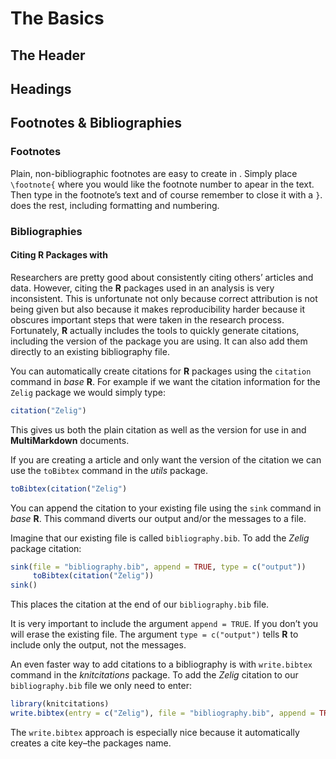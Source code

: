<!---
 Chapter Chapter 11 For Reproducible Research in R and RStudio
 Christopher Gandrud
 Created 28/06/2012 05:48:16 pm KST
 Updated 
--->

\chapter{Chapter 11: Presenting with \LaTeX}


# The Basics

## The Header

## Headings

## Footnotes & Bibliographies

### Footnotes

Plain, non-bibliographic footnotes are easy to create in \LaTeX. Simply place `\footnote{` where you would like the footnote number to apear in the text. Then type in the footnote's text and of course remember to close it with a `}`. \LaTeX does the rest, including formatting and numbering.

### Bibliographies


#### Citing R Packages with \BibTeX

Researchers are pretty good about consistently citing others' articles and data. However, citing the **R** packages used in an analysis is very inconsistent. This is unfortunate not only because correct attribution is not being given but also because it makes reproducibility harder because it obscures important steps that were taken in the research process. Fortunately, **R** actually includes the tools to quickly generate citations, including the version of the package you are using. It can also add them directly to an existing bibliography file.

You can automatically create citations for **R** packages using the `citation` command in *base* **R**. For example if we want the citation information for the `Zelig` package we would simply type:

 ```r
citation("Zelig")
```
This gives us both the plain citation as well as the \BibTeX version for use in \LaTeX and **MultiMarkdown** documents. 

If you are  creating a \LaTeX article and only want the \BibTeX version of the citation we can use the `toBibtex` command in the *utils* package. 

```r
toBibtex(citation("Zelig")
```
You can append the citation to your existing \BibTeX file using the `sink` command in *base* **R**. This command diverts our output and/or the messages to a file.

Imagine that our existing \BibTeX file is called `bibliography.bib`. To add the *Zelig* package citation:

```r
sink(file = "bibliography.bib", append = TRUE, type = c("output"))
     toBibtex(citation("Zelig"))
sink()
```

This places the citation at the end of our `bibliography.bib` file.

It is very important to include the argument `append = TRUE`. If you don't you will erase the existing file. The argument `type = c("output")` tells **R** to include only the output, not the messages. 

An even faster way to add citations to a bibliography is with `write.bibtex` command in the *knitcitations* package. To add the *Zelig* citation to our `bibliography.bib` file we only need to enter:

```r
library(knitcitations)
write.bibtex(entry = c("Zelig"), file = "bibliography.bib", append = TRUE)
```

The `write.bibtex` approach is especially nice because it automatically creates a \BibTeX cite key--the packages name.


